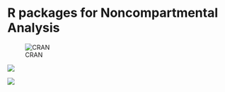 # R packages for Noncompartmental Analysis

![CRAN](https://img.shields.io/cran/v/NonCompart.svg)

![](docs/cover.png)

![](tcp-2018-final-cover.jpg)

